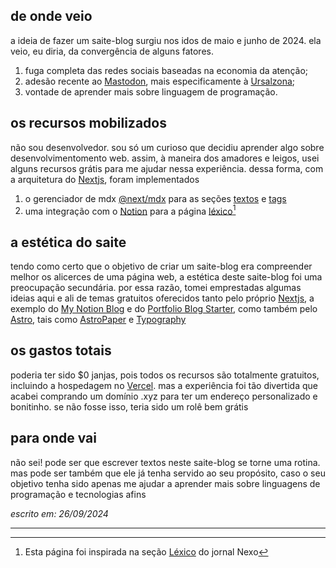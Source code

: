 ## de onde veio

a ideia de fazer um saite-blog surgiu nos idos de maio e junho de 2024. ela veio, 
eu diria, da convergência de alguns fatores. 

1. fuga completa das redes sociais baseadas na economia da atenção; 
2. adesão recente ao [Mastodon](https://joinmastodon.org/pt-BR),
mais especificamente à [Ursalzona](https://ursal.zone);
3. vontade de aprender mais sobre linguagem de programação.

## os recursos mobilizados

não sou desenvolvedor. sou só um curioso que decidiu aprender algo sobre
desenvolvimentomento web. assim, à maneira dos amadores e leigos, 
usei alguns recursos grátis para me ajudar nessa experiência.
dessa forma, com a arquitetura do [Nextjs](https://nextjs.org/), foram implementados

1. o gerenciador de mdx [@next/mdx](https://www.npmjs.com/package/@next/mdx) para as seções [textos](http://petricor.xyz/textos) e [tags](http://petricor.xyz/tags)
2. uma integração com o [Notion](https://www.notion.so/pt) para a página [léxico](http://petricor.xyz/lexico)[^1]

## a estética do saite 

tendo como certo que o objetivo de criar um saite-blog era compreender melhor os alicerces de
uma página web, a estética deste saite-blog foi uma preocupação secundária. por essa razão, 
tomei emprestadas algumas ideias aqui e ali de temas gratuitos oferecidos tanto pelo próprio 
[Nextjs](https://nextjs.org/), a exemplo do [My Notion Blog](https://vercel.com/templates/next.js/notion-blog)
e do [Portfolio Blog Starter](https://vercel.com/templates/next.js/nextjs-portfolio), 
como também pelo [Astro](https://astro.build/), tais como [AstroPaper](https://astro.build/themes/details/astropaper/)
e [Typography](https://astro.build/themes/details/typography/)

## os gastos totais

poderia ter sido $0 janjas, pois todos os recursos são totalmente gratuitos, incluindo a hospedagem
no [Vercel](https://vercel.com/). mas a experiência foi tão divertida que acabei comprando um 
domínio .xyz para ter um endereço personalizado e bonitinho. se não fosse isso, teria sido um 
rolê bem grátis

## para onde vai

não sei! pode ser que escrever textos neste saite-blog se torne uma rotina. mas pode ser também
que ele já tenha servido ao seu propósito, caso o seu objetivo tenha sido apenas me ajudar a 
aprender mais sobre linguagens de programação e tecnologias afins

_escrito em: 26/09/2024_

---

[^1]: Esta página foi inspirada na seção [Léxico](https://www.nexojornal.com.br/lexico) do
jornal Nexo